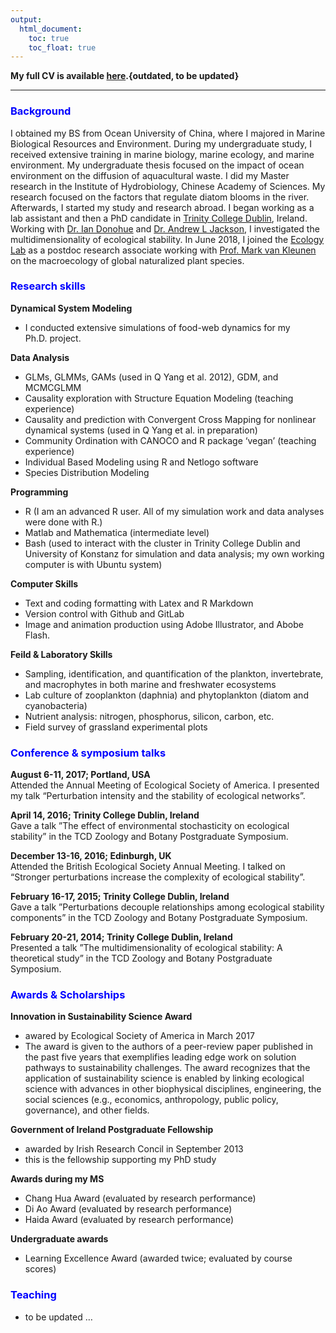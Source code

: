 ```yaml
---
output:
  html_document: 
    toc: true
    toc_float: true
---
```


<link rel="stylesheet" href="styles.css" type="text/css">

**My full CV is available [here](files/Qiang.Yang.cv.pdf).{outdated, to be updated}**

------------------

### <span style="color:blue">Background</span>

I obtained my BS from Ocean University of China, where I majored in Marine Biological Resources and Environment. During my undergraduate study, I received extensive training in marine biology, marine ecology, and marine environment. My undergraduate thesis focused on the impact of ocean environment on the diffusion of aquacultural waste. I did my Master research in the Institute of Hydrobiology, Chinese Academy of Sciences. My
research focused on the factors that regulate diatom blooms in the river. Afterwards, I started my study and research abroad. I began working as a lab assistant and then a PhD candidate in [Trinity College Dublin](https://www.tcd.ie/), Ireland. Working with [Dr. Ian Donohue](https://www.tcd.ie/Zoology/research/groups/donohue/) and [Dr. Andrew L Jackson](http://www.tcd.ie/Zoology/research/groups/jackson/), I investigated the multidimensionality of ecological stability. In June 2018, I joined the [Ecology Lab](https://www.biologie.uni-konstanz.de/kleunen/) as a postdoc research associate working with [Prof. Mark van Kleunen](https://www.biologie.uni-konstanz.de/kleunen/ecology-team/prof-dr-mark-van-kleunen/) on the macroecology of global naturalized plant species.

### <span style="color:blue">Research skills</span>


**Dynamical System Modeling**

- I conducted extensive simulations of food-web dynamics for my Ph.D. project.

**Data Analysis**

- GLMs, GLMMs, GAMs (used in Q Yang et al. 2012), GDM, and MCMCGLMM
- Causality exploration with Structure Equation Modeling (teaching experience)
- Causality and prediction with Convergent Cross Mapping for nonlinear dynamical systems (used in Q Yang et al. in preparation)
- Community Ordination with CANOCO and R package ‘vegan’ (teaching experience)
- Individual Based Modeling using R and Netlogo software
- Species Distribution Modeling 

**Programming**

- R (I am an advanced R user. All of my simulation work and data analyses were done with R.)
- Matlab and Mathematica (intermediate level)
- Bash (used to interact with the cluster in Trinity College Dublin and University of Konstanz for simulation and data analysis; my own working computer is with Ubuntu system)

**Computer Skills**

- Text and coding formatting with Latex and R Markdown
- Version control with Github and GitLab
- Image and animation production using Adobe Illustrator, and Abobe Flash.

**Feild & Laboratory Skills**

- Sampling, identification, and quantification of the plankton, invertebrate, and macrophytes in both marine and freshwater ecosystems
- Lab culture of zooplankton (daphnia) and phytoplankton (diatom and cyanobacteria)
- Nutrient analysis: nitrogen, phosphorus, silicon, carbon, etc.
- Field survey of grassland experimental plots


### <span style="color:blue">Conference & symposium talks</span>

**August 6-11, 2017; Portland, USA**<br/>
Attended the Annual Meeting of Ecological Society of America. I presented
my talk “Perturbation intensity and the stability of ecological networks”.

**April 14, 2016; Trinity College Dublin, Ireland**<br/>
Gave a talk ”The effect of environmental stochasticity on ecological
stability” in the TCD Zoology and Botany Postgraduate Symposium.

**December 13-16,  2016; Edinburgh, UK**<br/>
Attended the British Ecological Society Annual Meeting. I talked on
“Stronger perturbations increase the complexity of ecological stability”.

**February 16-17, 2015; Trinity College Dublin, Ireland**<br/>
Gave a talk ”Perturbations decouple relationships among ecological stability
components” in the TCD Zoology and Botany Postgraduate Symposium.

**February 20-21, 2014; Trinity College Dublin, Ireland**<br/>
Presented a talk ”The multidimensionality of ecological stability: A
theoretical study” in the TCD Zoology and Botany Postgraduate Symposium.


### <span style="color:blue">Awards & Scholarships</span>

**Innovation in Sustainability Science Award**<br/>

- awared by Ecological Society of America in March 2017
- The award is given to the authors of a peer-review paper published in the past five years that exemplifies leading edge work on solution pathways to sustainability challenges. The award recognizes that the application of sustainability science is enabled by linking ecological science with advances in other biophysical disciplines, engineering, the social sciences (e.g., economics, anthropology, public policy, governance), and other fields.

**Government of Ireland Postgraduate Fellowship**

- awarded by Irish Research Concil in September 2013
- this is the fellowship supporting my PhD study

**Awards during my MS**

- Chang Hua Award (evaluated by research performance)
- Di Ao Award (evaluated by research performance)
- Haida Award (evaluated by research performance)

**Undergraduate awards**

- Learning Excellence Award (awarded twice; evaluated by course scores)

### <span style="color:blue">Teaching</span>

- to be updated ... 

